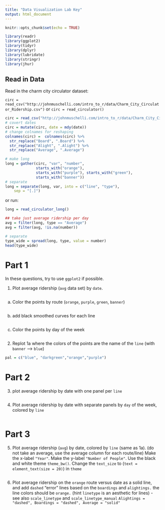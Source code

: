 ```yaml
---
title: "Data Visualization Lab Key"
output: html_document
---
```


```r
knitr::opts_chunk$set(echo = TRUE)
```


```r
library(readr)
library(ggplot2)
library(tidyr)
library(dplyr)
library(lubridate)
library(stringr)
library(jhur)
```

## Read in Data

Read in the charm city circulator dataset:

`circ = read_csv("http://johnmuschelli.com/intro_to_r/data/Charm_City_Circulator_Ridership.csv")`
or `circ = read_circulator()`

```r
circ = read_csv("http://johnmuschelli.com/intro_to_r/data/Charm_City_Circulator_Ridership.csv")
# covert dates
circ = mutate(circ, date = mdy(date))
# change colnames for reshaping
colnames(circ) =  colnames(circ) %>% 
  str_replace("Board", ".Board") %>% 
  str_replace("Alight", ".Alight") %>% 
  str_replace("Average", ".Average") 

# make long
long = gather(circ, "var", "number", 
              starts_with("orange"),
              starts_with("purple"), starts_with("green"),
              starts_with("banner"))
# separate
long = separate(long, var, into = c("line", "type"), 
	sep = "[.]")
```

or run: 
```r
long = read_circulator_long()
```

```r
## take just average ridership per day
avg = filter(long, type == "Average")
avg = filter(avg, !is.na(number))

# separate
type_wide = spread(long, type, value = number)
head(type_wide)
```


# Part 1

In these questions, try to use `ggplot2` if possible.

1. Plot average ridership (`avg` data set) by `date`.
```r

```

a. Color the points by route (`orange`, `purple`, `green`, `banner`)
```r


```

b. add black smoothed curves for each line
```r

```


c. Color the points by day of the week
```r



```


2. Replot 1a where the colors of the points are the name of the `line` (with `banner` --> `blue`)

```r
pal = c("blue", "darkgreen","orange","purple")


```

# Part 2

3. plot average ridership by date with one panel per `line`
```r


```
	  
4. Plot average ridership by date with separate panels by `day` of the week, colored by `line`
```r


```
	  
# Part 3


5. Plot average ridership (`avg`) by date, colored by `line` (same as 1a).  (do not take an average, use the average column for each route/line)
Make the x-label `"Year"`. Make the y-label `"Number of People"`. Use the black and white theme `theme_bw()`. Change the `text_size` to (`text = element_text(size = 20)`)
in `theme`
 
```r

```

6. Plot average ridership on the `orange` route versus date
as a solid line, and add `dashed` "error" lines based 
on the `boardings` and `alightings.` 
the line colors should be `orange.`
(hint `linetype` is an aesthetic for lines) - see also `scale_linetype` and 
`scale_linetype_manual`
`Alightings = "dashed", Boardings = "dashed", Average = "solid"`
```r

```



